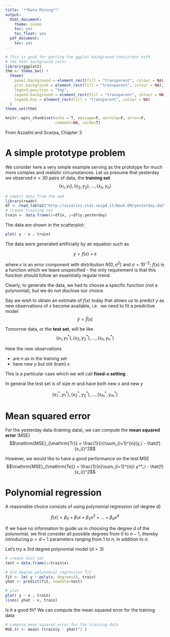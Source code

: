 ```yaml
---
title: '**Data Mining**'
output:
  html_document:
    theme: cosmo
    toc: yes
    toc_float: yes
  pdf_document:
    toc: yes
---
```


```r
# This is good for getting the ggplot background consistent with
# the html background color
library(ggplot2)
thm <- theme_bw() + 
  theme(
    panel.background = element_rect(fill = "transparent", colour = NA), 
    plot.background = element_rect(fill = "transparent", colour = NA),
    legend.position = "top",
    legend.background = element_rect(fill = "transparent", colour = NA),
    legend.key = element_rect(fill = "transparent", colour = NA)
  )
theme_set(thm)

knitr::opts_chunk$set(echo = T, message=F, warning=F, error=F, 
                      comment=NA, cache=T)
```

From Azzalini and Scarpa, Chapter 3

# A simple prototype problem

We consider here a very simple example serving as the prototype for much more complex and realistic circumstances. Let us presume that yesterday we observed $n = 30$ pairs of data, the __training set__
$$(x_1,y_1), (x_2,y_2), \ldots, (x_n,y_n)$$ 

```r
# import data from the web
library(readr)
df <- read_table2("http://azzalini.stat.unipd.it/Book-DM/yesterday.dat")[-31,]
# create training set
train <- data.frame(x=df$x, y=df$y.yesterday)
```

The data are shown in the scatterplot:

```r
plot( y ~ x , train)
```

The data were generated artificially by an equation such as

$$y = f(x)+ \varepsilon$$

where $\varepsilon$ is an error component with distribution $N(0,\sigma^2)$ and $\sigma=10^{-2}$; $f(x)$ is
a function which we leave unspecified - the only requirement is that this function should follow an essentially regular trend.

Clearly, to generate the data, we had to
choose a specific function (not a polynomial), but we do not disclose our choice.

Say we wish to obtain an estimate of $f(x)$ today that allows us to predict $y$ as new observations of $x$ become available, i.e. 
we need to fit a predictive model
$$\hat{y} = \hat{f}(x)$$


Tomorrow data, or the __test set__, will be like
$$(x_1,y^*_1), (x_2,y^*_2), \ldots, (x_n,y^*_n)$$

Here the new observations 

* are $n$ as in the training set
* have new $y$ but old (train) $x$

This is a particular case which we will call __fixed-x setting__ .

In general the test set is of size $m$ and have both new $x$ and new $y$

$$(x^*_1,y^*_1), (x^*_2,y^*_2), \ldots, (x^*_m,y^*_m)$$

# Mean squared error

For the yesterday data (training data), we can compute the __mean squared error__ (MSE)
$$\mathrm{MSE}_{\mathrm{Tr}} = \frac{1}{n}\sum_{i=1}^{n}(y_i - \hat{f}(x_i))^2$$ 


However, we would like to have a good performance on the test MSE
$$\mathrm{MSE}_{\mathrm{Te}} = \frac{1}{n}\sum_{i=1}^{n}( y^*_i - \hat{f}(x_i))^2$$ 

# Polynomial regression

A reasonable choice consists of using polynomial regression (of degree $d$)

$$f(x) = \beta_0 + \beta_1 x + \beta_2 x^2 + \ldots + \beta_d x^{d}$$

If we have no information to guide us in choosing the degree $d$ of the polynomial, we first consider all possible degrees from 0 to $n-1$, thereby introducing $p=d+1$ parameters ranging from $1$ to $n$, in addition to $\sigma$. 

Let's try a 3rd degree polynomial model ($d=3$)

```r
# create test set
test = data.frame(x=train$x)

# 3rd degree polynomial regression fit
fit <- lm( y ~ poly(x, degree=3), train)
yhat <- predict(fit, newdata=test)

# plot
plot( y ~ x , train)
lines( yhat ~ x, train)
```

Is it a good fit? We can compute the mean squared error for the training data


```r
# compute mean squared error for the training data
MSE.tr <- mean( (train$y - yhat)^2 )
```

